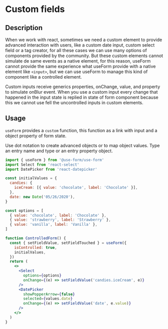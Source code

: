 
<DefaultSeo
  title="Custom fields"
  titleTemplate="Custom fields | useForm"
  description="useForm provides a way to use custom inputs like react-date-picker or react-select. The custom inputs receive generics properties, onChange, value, and property to simulate onBlur event. Use React Select, React Datepicker."
/>

# Custom fields

## Description

When we work with react, sometimes we need a custom element to provide advanced interaction with users,
like a custom date input, custom select field or a tag creator,
for all these cases we can use many options of components provided by the community.
But these custom elements cannot simulate de same events as a native element,
for this reason, useForm cannot provide the same experience what useForm provide with a native element like `<input>`,
but we can use useForm to manage this kind of component like a controlled element.

Custom inputs receive generics properties, onChange, value, and property to simulate onBlur event.
When you use a custom input every change that happened in the input state is replied in state of form component because this we cannot use fell the uncontrolled inputs in custom elements.

## Usage

`useForm` provides a `custom` function, this function as a link with input and a object property of form state.

Use dot notation to create advanced objects or to map object values. Type an entry name and type or an entry property object.

```jsx
import { useForm } from '@use-form/use-form'
import Select from 'react-select'
import DatePicker from 'react-datepicker'

const initialValues = {
  candies: {
    iceCream: [{ value: 'chocolate', label: 'Chocolate' }],
  },
  date: new Date('05/26/2020'),
}

const options = [
  { value: 'chocolate', label: 'Chocolate' },
  { value: 'strawberry', label: 'Strawberry' },
  { value: 'vanilla', label: 'Vanilla' },
]

function ControlledForm() {
  const { setFieldValue, setFieldTouched } = useForm({
    isControlled: true,
    initialValues,
  })
  return (
    <>
      <Select
        options={options}
        onChange={(e) => setFieldValue('candies.iceCream', e)}
      />
      <DatePicker
        showPopperArrow={false}
        selected={values.date}
        onChange={(e) => setFieldValue('date', e.value)}
      />
    </>
  )
}
```
